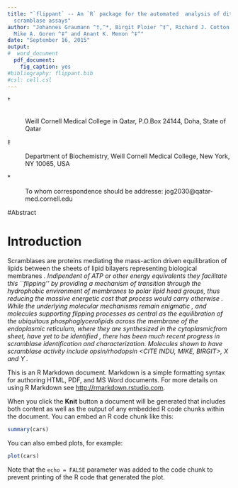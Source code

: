 ```yaml
---
title: "`flippant` -- An `R` package for the automated  analysis of dithionite 
  scramblase assays"
author: "Johannes Graumann ^†,^*, Birgit Ploier ^‡^, Richard J. Cotton ^†^,
  Mike A. Goren ^‡^ and Anant K. Menon ^‡^"
date: "September 16, 2015"
output: 
#  word_document
  pdf_document:
    fig_caption: yes
#bibliography: flippant.bib
#csl: cell.csl
---
```


†

:    \
    Weill Cornell Medical College in Qatar, P.O.Box 24144, Doha, State of Qatar

‡

:   Department of Biochemistry, Weill Cornell Medical College, New York, NY 
    10065, USA

\*

:   To whom correspondence should be addresse: jog2030@qatar-med.cornell.edu

#Abstract

# Introduction
Scramblases are proteins mediating the mass-action driven equilibration of 
lipids between the sheets of lipid bilayers representing biological membranes
<CITE SOME REVIEW>. Indipendent of ATP or other energy equivalents they 
facilitate this ``flipping'' by providing a mechanism of transition through the 
hydrophobic environment of membranes to polar lipid head groups, thus 
reducing the massive energetic cost that process would carry otherwise <CITE 
ANANT HALF TIME>. While the underlying molecular mechanisms remain enigmatic 
<CITE SOMETHING>, and molecules supporting flipping processes as central as the 
equilibration of the ubiquitous phosphoglycerolipids across the membrane of the 
endoplasmic reticulum, where they are synthesized in the cytoplasmicfrom sheet, 
have yet to be identified <CITE SOMETHING>, there has been much recent progress 
in scramblase identification and characterization. Molecules shown to have 
scramblase activity include opsin/rhodopsin <CITE INDU, MIKE, BIRGIT>, X <CITE> 
and Y <CITE>.



This is an R Markdown document. Markdown is a simple formatting syntax for authoring HTML, PDF, and MS Word documents. For more details on using R Markdown see <http://rmarkdown.rstudio.com>.

When you click the **Knit** button a document will be generated that includes both content as well as the output of any embedded R code chunks within the document. You can embed an R code chunk like this:

```r
summary(cars)
```

You can also embed plots, for example:

```r
plot(cars)
```

Note that the `echo = FALSE` parameter was added to the code chunk to prevent printing of the R code that generated the plot.
